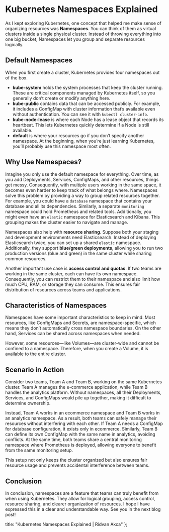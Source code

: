 # Kubernetes Namespaces Explained

As I kept exploring Kubernetes, one concept that helped me make sense of organizing resources was **Namespaces**. You can think of them as virtual clusters inside a single physical cluster. Instead of throwing everything into one big bucket, Namespaces let you group and separate resources logically.

## Default Namespaces

When you first create a cluster, Kubernetes provides four namespaces out of the box.

- **kube-system** holds the system processes that keep the cluster running. These are critical components managed by Kubernetes itself, so you generally don’t create or modify anything here.
- **kube-public** contains data that can be accessed publicly. For example, it includes a ConfigMap with cluster information that’s available even without authentication. You can see it with `kubectl cluster-info`.
- **kube-node-lease** is where each Node has a lease object that records its heartbeat. This lets Kubernetes quickly determine if a Node is still available.
- **default** is where your resources go if you don’t specify another namespace. At the beginning, when you’re just learning Kubernetes, you’ll probably use this namespace most often.

## Why Use Namespaces?

Imagine you only use the default namespace for everything. Over time, as you add Deployments, Services, ConfigMaps, and other resources, things get messy. Consequently, with multiple users working in the same space, it becomes even harder to keep track of what belongs where. Namespaces solve this problem by providing a way to group related resources together. For example, you could have a `database` namespace that contains your database and all its dependencies. Similarly, a separate `monitoring` namespace could hold Prometheus and related tools. Additionally, you might even have an `elastic` namespace for Elasticsearch and Kibana. This grouping makes the cluster easier to navigate and manage.

Namespaces also help with **resource sharing**. Suppose both your staging and development environments need Elasticsearch. Instead of deploying Elasticsearch twice, you can set up a shared `elastic` namespace. Additionally, they support **blue/green deployments**, allowing you to run two production versions (blue and green) in the same cluster while sharing common resources.

Another important use case is **access control and quotas**. If two teams are working in the same cluster, each can have its own namespace. Consequently, you can restrict them to their namespace and also limit how much CPU, RAM, or storage they can consume. This ensures fair distribution of resources across teams and applications.

## Characteristics of Namespaces

Namespaces have some important characteristics to keep in mind. Most resources, like ConfigMaps and Secrets, are namespace-specific, which means they don’t automatically cross namespace boundaries. On the other hand, Services can be shared across namespaces when needed.

However, some resources—like Volumes—are cluster-wide and cannot be confined to a namespace. Therefore, when you create a Volume, it is available to the entire cluster.

## Scenario in Action

Consider two teams, Team A and Team B, working on the same Kubernetes cluster. Team A manages the e-commerce application, while Team B handles the analytics platform. Without namespaces, all their Deployments, Services, and ConfigMaps would pile up together, making it difficult to determine ownership.

Instead, Team A works in an ecommerce namespace and Team B works in an analytics namespace. As a result, both teams can safely manage their resources without interfering with each other. If Team A needs a ConfigMap for database configuration, it exists only in ecommerce. Similarly, Team B can define its own ConfigMap with the same name in analytics, avoiding conflicts. At the same time, both teams share a central monitoring namespace where Prometheus is deployed, allowing everyone to benefit from the same monitoring setup.

This setup not only keeps the cluster organized but also ensures fair resource usage and prevents accidental interference between teams.

## Conclusion

In conclusion, namespaces are a feature that teams can truly benefit from when using Kubernetes. They allow for logical grouping, access control, resource sharing, and clearer organization of resources. I hope I have expressed this in a clear and understandable way. See you in the next blog post!

  title: "Kubernetes Namespaces Explained | Ridvan Akca"
};

